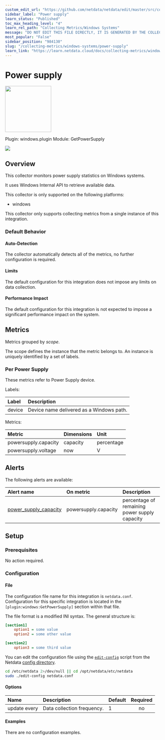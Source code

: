 ```yaml
---
custom_edit_url: "https://github.com/netdata/netdata/edit/master/src/collectors/windows.plugin/metadata.yaml"
sidebar_label: "Power supply"
learn_status: "Published"
toc_max_heading_level: "4"
learn_rel_path: "Collecting Metrics/Windows Systems"
message: "DO NOT EDIT THIS FILE DIRECTLY, IT IS GENERATED BY THE COLLECTOR'S metadata.yaml FILE"
most_popular: "False"
sidebar_position: "984130"
slug: "/collecting-metrics/windows-systems/power-supply"
learn_link: "https://learn.netdata.cloud/docs/collecting-metrics/windows-systems/power-supply"
---
```



# Power supply


<img src="https://netdata.cloud/img/powersupply.svg" width="150"/>


Plugin: windows.plugin
Module: GetPowerSupply

<img src="https://img.shields.io/badge/maintained%20by-Netdata-%2300ab44" />

## Overview

This collector monitors power supply statistics on Windows systems.


It uses Windows Internal API to retrieve available data.


This collector is only supported on the following platforms:

- windows

This collector only supports collecting metrics from a single instance of this integration.


### Default Behavior

#### Auto-Detection

The collector automatically detects all of the metrics, no further configuration is required.


#### Limits

The default configuration for this integration does not impose any limits on data collection.

#### Performance Impact

The default configuration for this integration is not expected to impose a significant performance impact on the system.


## Metrics

Metrics grouped by *scope*.

The scope defines the instance that the metric belongs to. An instance is uniquely identified by a set of labels.



### Per Power Supply

These metrics refer to Power Supply device.

Labels:

| Label      | Description     |
|:-----------|:----------------|
| device | Device name delivered as a Windows path. |

Metrics:

| Metric | Dimensions | Unit |
|:------|:----------|:----|
| powersupply.capacity | capacity | percentage |
| powersupply.voltage | now | V |



## Alerts


The following alerts are available:

| Alert name  | On metric | Description |
|:------------|:----------|:------------|
| [ power_supply_capacity ](https://github.com/netdata/netdata/blob/master/src/health/health.d/power_supply_capacity.conf) | powersupply.capacity | percentage of remaining power supply capacity |


## Setup

### Prerequisites

No action required.

### Configuration

#### File

The configuration file name for this integration is `netdata.conf`.
Configuration for this specific integration is located in the `[plugin:windows:GetPowerSupply]` section within that file.

The file format is a modified INI syntax. The general structure is:

```ini
[section1]
    option1 = some value
    option2 = some other value

[section2]
    option3 = some third value
```
You can edit the configuration file using the [`edit-config`](/docs/netdata-agent/configuration#edit-a-configuration-file-using-edit-config) script from the
Netdata [config directory](/docs/netdata-agent/configuration#the-netdata-config-directory).

```bash
cd /etc/netdata 2>/dev/null || cd /opt/netdata/etc/netdata
sudo ./edit-config netdata.conf
```
#### Options



| Name | Description | Default | Required |
|:----|:-----------|:-------|:--------:|
| update every | Data collection frequency. | 1 | no |

#### Examples
There are no configuration examples.


